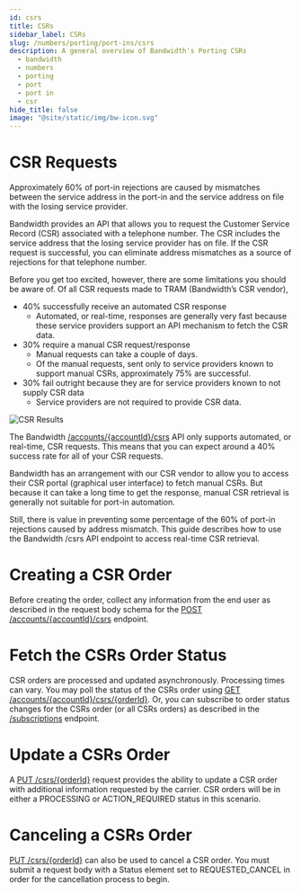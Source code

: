 ```yaml
---
id: csrs
title: CSRs
sidebar_label: CSRs
slug: /numbers/porting/port-ins/csrs
description: A general overview of Bandwidth's Porting CSRs
  - bandwidth
  - numbers
  - porting
  - port
  - port in
  - csr
hide_title: false
image: "@site/static/img/bw-icon.svg"
---
```


# CSR Requests

Approximately 60% of port-in rejections are caused by mismatches between the service address in the port-in and the service address on file with the losing service provider.

Bandwidth provides an API that allows you to request the Customer Service Record (CSR) associated with a telephone number. The CSR includes the service address that the losing service provider has on file. If the CSR request is successful, you can eliminate address mismatches as a source of rejections for that telephone number.

Before you get too excited, however, there are some limitations you should be aware of. Of all CSR requests made to TRAM (Bandwidth’s CSR vendor),

- 40% successfully receive an automated CSR response
  - Automated, or real-time, responses are generally very fast because these service providers support an API mechanism to fetch the CSR data.
- 30% require a manual CSR request/response
  - Manual requests can take a couple of days.
  - Of the manual requests, sent only to service providers known to support manual CSRs, approximately 75% are successful.
- 30% fail outright because they are for service providers known to not supply CSR data
  - Service providers are not required to provide CSR data.

![CSR Results](@site/static/img/docs-diagrams/numbers/porting/CSRBreakdown.png)

The Bandwidth [/accounts/{accountId}/csrs](/apis/numbers/#operation/CreateCsrOrder) API only supports automated, or real-time, CSR requests. This means that you can expect around a 40% success rate for all of your CSR requests.

Bandwidth has an arrangement with our CSR vendor to allow you to access their CSR portal (graphical user interface) to fetch manual CSRs. But because it can take a long time to get the response, manual CSR retrieval is generally not suitable for port-in automation.

Still, there is value in preventing some percentage of the 60% of port-in rejections caused by address mismatch. This guide describes how to use the Bandwidth /csrs API endpoint to access real-time CSR retrieval.

# Creating a CSR Order

Before creating the order, collect any information from the end user as described in the request body schema for the [POST /accounts/{accountId}/csrs](/apis/numbers/#operation/CreateCsrOrder) endpoint.

# Fetch the CSRs Order Status

CSR orders are processed and updated asynchronously. Processing times can vary. You may poll the status of the CSRs order using [GET /accounts/{accountId}/csrs/{orderId}](/apis/numbers/#operation/ReadCsrOrder). Or, you can subscribe to order status changes for the CSRs order (or all CSRs orders) as described in the [/subscriptions](/apis/numbers/#operation/CreateSubscriptions) endpoint.

# Update a CSRs Order

A [PUT /csrs/{orderId}](/apis/numbers/#operation/UpdateCsrOrder) request provides the ability to update a CSR order with additional information requested by the carrier. CSR orders will be in either a PROCESSING or ACTION_REQUIRED status in this scenario.

# Canceling a CSRs Order

[PUT /csrs/{orderId}](/apis/numbers/#operation/UpdateCsrOrder) can also be used to cancel a CSR order. You must submit a request body with a Status element set to REQUESTED_CANCEL in order for the cancellation process to begin.
